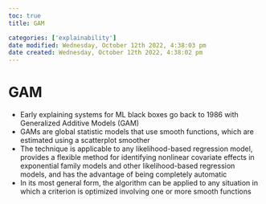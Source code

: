 ```yaml
---
toc: true
title: GAM

categories: ['explainability']
date modified: Wednesday, October 12th 2022, 4:38:03 pm
date created: Wednesday, October 12th 2022, 4:38:02 pm
---
```


# GAM


- Early explaining systems for ML black boxes go back to 1986 with Generalized Additive Models (GAM)
- GAMs are global statistic models that use smooth functions, which are estimated using a scatterplot smoother
- The technique is applicable to any likelihood-based regression model, provides a flexible method for identifying nonlinear covariate effects in exponential family models and other likelihood-based regression models, and has the advantage of being completely automatic
- In its most general form, the algorithm can be applied to any situation in which a criterion is optimized involving one or more smooth functions



